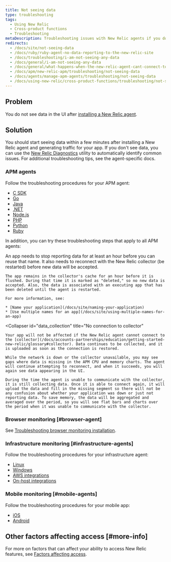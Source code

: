 ```yaml
---
title: Not seeing data
type: troubleshooting
tags:
  - Using New Relic
  - Cross-product functions
  - Troubleshooting
metaDescription: Troubleshooting issues with New Relic agents if you don't see data in the UI.
redirects:
  - /docs/site/not-seeing-data
  - /docs/ruby/ruby-agent-no-data-reporting-to-the-new-relic-site
  - /docs/troubleshooting/i-am-not-seeing-any-data
  - /docs/general/i-am-not-seeing-any-data
  - /docs/general/what-happens-when-the-new-relic-agent-cant-connect-to-the-rpm-server
  - /docs/apm/new-relic-apm/troubleshooting/not-seeing-data
  - /docs/agents/manage-apm-agents/troubleshooting/not-seeing-data
  - /docs/using-new-relic/cross-product-functions/troubleshooting/not-seeing-data
---
```


## Problem

You do not see data in the UI after [installing a New Relic agent](/docs/agents/manage-apm-agents/installation/install-agent).

## Solution

You should start seeing data within a few minutes after installing a New Relic agent and generating traffic for your app. If you don't see data, you can use the [New Relic Diagnostics](/docs/agents/manage-apm-agents/troubleshooting/new-relic-diagnostics) utility to automatically identify common issues. For additional troubleshooting tips, see the agent-specific docs. 

### APM agents

Follow the troubleshooting procedures for your APM agent:

* [C SDK](/docs/agents/c-sdk/troubleshooting/no-data-appears-c)
* [Go](/docs/agents/go-agent/troubleshooting/no-data-appears-go)
* [Java](/docs/agents/java-agent/troubleshooting/no-data-appears-java)
* [.NET](/docs/agents/net-agent/troubleshooting/no-data-appears-net)
* [Node.js](/docs/agents/nodejs-agent/troubleshooting/troubleshooting-your-nodejs-installation)
* [PHP](/docs/agents/php-agent/troubleshooting/no-data-appears-php)
* [Python](/docs/agents/python-agent/troubleshooting/no-data-appears-python)
* [Ruby](/docs/agents/ruby-agent/troubleshooting/no-data-appears-ruby)

In addition, you can try these troubleshooting steps that apply to all APM agents:

<CollapserGroup>
  <Collapser
    id="deleted_apps"
    title="Deleted or renamed applications in APM"
  >
    An app needs to stop reporting data for at least an hour before you can reuse that name. It also needs to reconnect with the New Relic collector (be restarted) before new data will be accepted.

    The app remains in the collector's cache for an hour before it is flushed. During that time it is marked as "deleted," so no new data is accepted. Also, the data is associated with an executing app that has been deleted until the agent is restarted.

    For more information, see:

    * [Name your application](/docs/site/naming-your-application)
    * [Use multiple names for an app](/docs/site/using-multiple-names-for-an-app)
  </Collapser>

  <Collapser
    id="data_collection"
    title="No connection to collector"
  >
    Your app will not be affected if the New Relic agent cannot connect to the [collector](/docs/accounts-partnerships/education/getting-started-new-relic/glossary#collector). Data continues to be collected, and it is uploaded as soon as the connection is restored.

    While the network is down or the collector unavailable, you may see gaps where data is missing in the APM CPU and memory charts. The agent will continue attempting to reconnect, and when it succeeds, you will again see data appearing in the UI.

    During the time the agent is unable to communicate with the collector, it is still collecting data. Once it is able to connect again, it will upload the data and fill in the missing segment so there will not be any confusion about whether your application was down or just not reporting data. To save memory, the data will be aggregated and averaged over the period, so you will see flat bars and charts over the period when it was unable to communicate with the collector.
  </Collapser>
</CollapserGroup>

### Browser monitoring [#browser-agent]

See [Troubleshooting browser monitoring installation](/docs/browser/new-relic-browser/troubleshooting/troubleshooting-browser-monitoring-installation).

### Infrastructure monitoring [#infrastructure-agents]

Follow the troubleshooting procedures for your infrastructure agent:

* [Linux](/docs/infrastructure/new-relic-infrastructure/troubleshooting/no-data-appears-infrastructure)
* [Windows](/docs/infrastructure/new-relic-infrastructure/troubleshooting/no-data-appears-infrastructure)
* [AWS integrations](/docs/infrastructure/amazon-integrations/troubleshooting/no-data-appears-amazonaws-integrations)
* [On-host integrations](/docs/infrastructure/on-host-integrations/troubleshooting/not-seeing-host-integration-data)

### Mobile monitoring [#mobile-agents]

Follow the troubleshooting procedures for your mobile app:

* [iOS](/docs/mobile-monitoring/mobile-monitoring-installation/ios/no-data-appears-ios)
* [Android](/docs/mobile-monitoring/new-relic-mobile-android/troubleshoot/no-data-appears-android)

## Other factors affecting access [#more-info]

For more on factors that can affect your ability to access New Relic features, see [Factors affecting access](/docs/accounts/accounts-billing/general-account-settings/factors-affecting-access-features-data).
